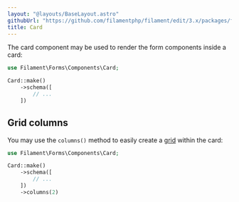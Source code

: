 ```yaml
---
layout: "@layouts/BaseLayout.astro"
githubUrl: "https://github.com/filamentphp/filament/edit/3.x/packages/forms/docs/04-layout/08-card.md"
title: Card
---
```


The card component may be used to render the form components inside a card:

```php
use Filament\Forms\Components\Card;

Card::make()
    ->schema([
        // ...
    ])
```

## Grid columns

You may use the `columns()` method to easily create a [grid](grid) within the card:

```php
use Filament\Forms\Components\Card;

Card::make()
    ->schema([
        // ...
    ])
    ->columns(2)
```
